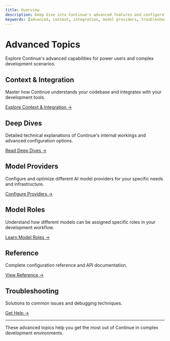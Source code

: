 ```yaml
---
title: Overview
description: Deep dive into Continue's advanced features and configuration options
keywords: [advanced, context, integration, model providers, troubleshooting]
---
```


# Advanced Topics

Explore Continue's advanced capabilities for power users and complex development scenarios.

## Context & Integration

Master how Continue understands your codebase and integrates with your development tools.

[Explore Context & Integration →](./context-integration)

## Deep Dives

Detailed technical explanations of Continue's internal workings and advanced configuration options.

[Read Deep Dives →](./deep-dives)

## Model Providers

Configure and optimize different AI model providers for your specific needs and infrastructure.

[Configure Providers →](./model-providers)

## Model Roles

Understand how different models can be assigned specific roles in your development workflow.

[Learn Model Roles →](./model-roles)

## Reference

Complete configuration reference and API documentation.

[View Reference →](./reference)

## Troubleshooting

Solutions to common issues and debugging techniques.

[Get Help →](./troubleshooting)

---

These advanced topics help you get the most out of Continue in complex development environments.
